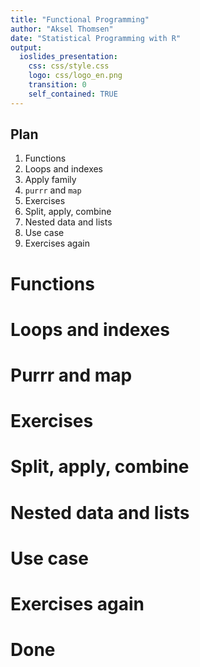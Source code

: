 ```yaml
---
title: "Functional Programming"
author: "Aksel Thomsen"
date: "Statistical Programming with R"
output:
  ioslides_presentation:
    css: css/style.css
    logo: css/logo_en.png
    transition: 0
    self_contained: TRUE   
---
```


## Plan

1. Functions
1. Loops and indexes
1. Apply family
1. `purrr` and `map`
1. Exercises
1. Split, apply, combine
1. Nested data and lists
1. Use case
1. Exercises again

# Functions

# Loops and indexes

# Purrr and map

# Exercises

# Split, apply, combine

# Nested data and lists

# Use case

# Exercises again

# Done